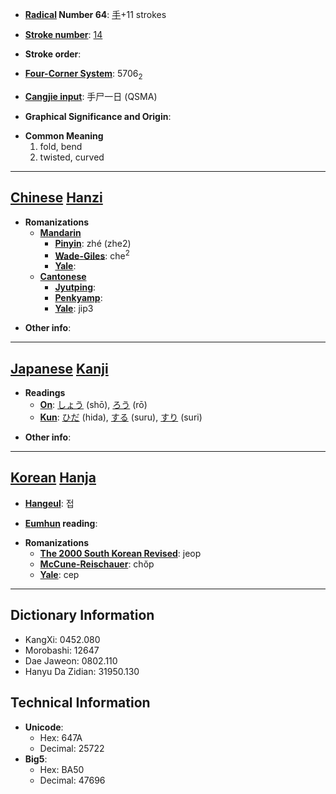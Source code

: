 * '''[[Wiktionary:Chinese radical index| Radical]] Number 64''': [[Wiktionary:Chinese radical index 手|手]]+11 strokes

* '''[[Wiktionary:Chinese total strokes index|Stroke number]]''': [[Wiktionary:Chinese total strokes index 14|14]]

* '''Stroke order''': 

* '''[[Wiktionary:Chinese four corner index|Four-Corner System]]''': 5706<sub>2</sub>

* '''[[Wiktionary:Chinese Cangjie index|Cangjie input]]''': 手尸一日 (QSMA)

* '''Graphical Significance and Origin''': 

* '''Common Meaning'''
*#fold, bend
*# twisted, curved


----

== [[Chinese]] [[Hanzi]] ==

* '''Romanizations'''
** '''[[Mandarin]]'''
*** '''[[Pinyin]]''': zhé (zhe2)
*** '''[[Wade-Giles]]''': che<sup>2</sup>
*** '''[[Yale]]''': 
** '''[[Cantonese]]'''
*** '''[[Jyutping]]''':
*** '''[[Penkyamp]]''': 
*** '''[[Yale]]''': jip3

* '''Other info''': 

----

== [[Japanese]] [[Kanji]] ==

* '''Readings'''
** '''[[On]]''': [[しょう]] (shō), [[ろう]] (rō)
** '''[[Kun]]''': [[ひだ]] (hida), [[する]] (suru), [[すり]] (suri)

* '''Other info''':  

----

== [[Korean]] [[Hanja]] ==

* '''[[Hangeul]]''': 접

* '''[[Eumhun]] reading''': 

* '''Romanizations'''
** '''[[The 2000 South Korean Revised Romanization|The 2000 South Korean Revised]]''': jeop
** '''[[McCune-Reischauer]]''': chŏp
** '''[[Yale]]''': cep

----

== Dictionary Information ==

* KangXi: 0452.080
* Morobashi: 12647
* Dae Jaweon: 0802.110
* Hanyu Da Zidian: 31950.130

== Technical Information ==

* '''Unicode''':
** Hex: 647A
** Decimal: 25722
* '''Big5''':
** Hex: BA50
** Decimal: 47696